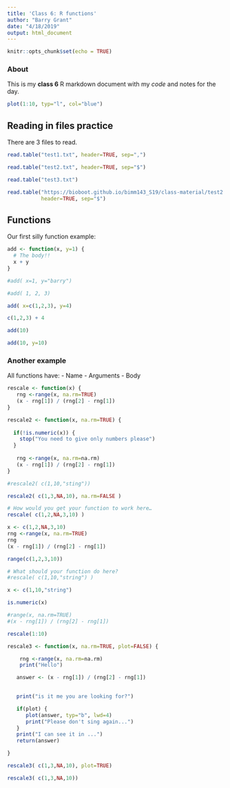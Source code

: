 ```yaml
---
title: 'Class 6: R functions'
author: "Barry Grant"
date: "4/18/2019"
output: html_document
---
```


```r
knitr::opts_chunk$set(echo = TRUE)
```

### About
This is my **class 6** R markdown document with my *code* and notes for the day.

```r
plot(1:10, typ="l", col="blue")
```

## Reading in files practice

There are 3 files to read.

```r
read.table("test1.txt", header=TRUE, sep=",")
```

```r
read.table("test2.txt", header=TRUE, sep="$")
```

```r
read.table("test3.txt")
```


```r
read.table("https://bioboot.github.io/bimm143_S19/class-material/test2.txt",
           header=TRUE, sep="$")
```

## Functions

Our first silly function example:

```r
add <- function(x, y=1) {
  # The body!!
  x + y
}
```

```r
#add( x=1, y="barry")
```


```r
#add( 1, 2, 3)
```

```r
add( x=c(1,2,3), y=4)
```

```r
c(1,2,3) + 4
```


```r
add(10)
```

```r
add(10, y=10)
```

### Another example

All functions have:
- Name
- Arguments
- Body

```r
rescale <- function(x) {
   rng <-range(x, na.rm=TRUE)
   (x - rng[1]) / (rng[2] - rng[1])
}

```

```r
rescale2 <- function(x, na.rm=TRUE) {
  
  if(!is.numeric(x)) {
    stop("You need to give only numbers please")
  }
    
   rng <-range(x, na.rm=na.rm)
   (x - rng[1]) / (rng[2] - rng[1])
}

```

```r
#rescale2( c(1,10,"sting"))
```



```r
rescale2( c(1,3,NA,10), na.rm=FALSE )
```



```r
# How would you get your function to work here…
rescale( c(1,2,NA,3,10) )

```

```r
x <- c(1,2,NA,3,10)
rng <-range(x, na.rm=TRUE)
rng
(x - rng[1]) / (rng[2] - rng[1])
```

```r
range(c(1,2,3,10))
```







```r
# What should your function do here?
#rescale( c(1,10,"string") )

```


```r
x <- c(1,10,"string")

is.numeric(x)

#range(x, na.rm=TRUE)
#(x - rng[1]) / (rng[2] - rng[1])
```


```r
rescale(1:10)
```




```r
rescale3 <- function(x, na.rm=TRUE, plot=FALSE) {

    rng <-range(x, na.rm=na.rm)
    print("Hello")

   answer <- (x - rng[1]) / (rng[2] - rng[1])

   
   print("is it me you are looking for?")

   if(plot) { 
      plot(answer, typ="b", lwd=4) 
      print("Please don't sing again...")
   }
   print("I can see it in ...")
   return(answer)

}

```

```r
rescale3( c(1,3,NA,10), plot=TRUE)

```


```r
rescale3( c(1,3,NA,10))
```












